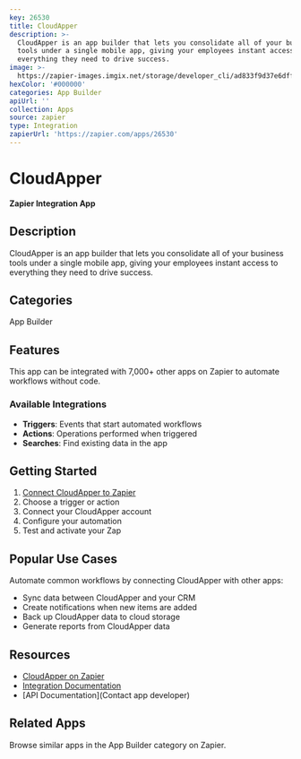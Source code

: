 ```yaml
---
key: 26530
title: CloudApper
description: >-
  CloudApper is an app builder that lets you consolidate all of your business
  tools under a single mobile app, giving your employees instant access to
  everything they need to drive success.
image: >-
  https://zapier-images.imgix.net/storage/developer_cli/ad833f9d37e6dffe660c35b41b664cea_4.png?auto=format%2Ccompress&ixlib=python-3.0.0&q=50
hexColor: '#000000'
categories: App Builder
apiUrl: ''
collection: Apps
source: zapier
type: Integration
zapierUrl: 'https://zapier.com/apps/26530'
---
```

# CloudApper

**Zapier Integration App**

## Description

CloudApper is an app builder that lets you consolidate all of your business tools under a single mobile app, giving your employees instant access to everything they need to drive success.

## Categories

App Builder

## Features

This app can be integrated with 7,000+ other apps on Zapier to automate workflows without code.

### Available Integrations

- **Triggers**: Events that start automated workflows
- **Actions**: Operations performed when triggered
- **Searches**: Find existing data in the app

## Getting Started

1. [Connect CloudApper to Zapier](https://zapier.com/apps/26530)
2. Choose a trigger or action
3. Connect your CloudApper account
4. Configure your automation
5. Test and activate your Zap

## Popular Use Cases

Automate common workflows by connecting CloudApper with other apps:

- Sync data between CloudApper and your CRM
- Create notifications when new items are added
- Back up CloudApper data to cloud storage
- Generate reports from CloudApper data

## Resources

- [CloudApper on Zapier](https://zapier.com/apps/26530)
- [Integration Documentation](https://zapier.com/apps/26530/integrations)
- [API Documentation](Contact app developer)

## Related Apps

Browse similar apps in the App Builder category on Zapier.
